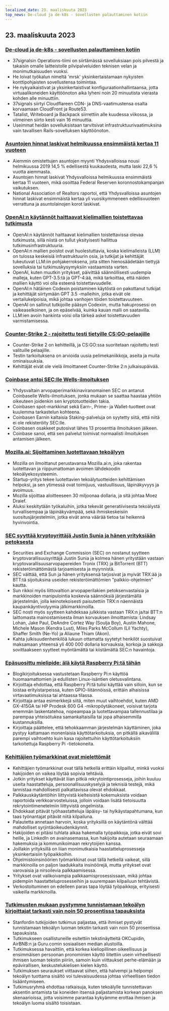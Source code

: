 ```yaml
---
localized_date: 23. maaliskuuta 2023
top_news: De-cloud ja de-k8s - sovellusten palauttaminen kotiin
---
```










<CallToAction />

<Steps>

## 23. maaliskuuta 2023

### [De-cloud ja de-k8s - sovellusten palauttaminen kotiin](https://dev.37signals.com/bringing-our-apps-back-home/?ref=hackernewsgpt.com)

- 37signalsin Operations-tiimi on siirtämässä sovelluksiaan pois pilvestä ja takaisin omalle laitteistolle pilvipalveluiden teknisen velan ja monimutkaisuuden vuoksi.
- He loivat työkalun nimeltä 'mrsk' yksinkertaistamaan nykyisten konttipohjaisten sovellustensa toimintaa.
- He nykyaikaistivat ja yksinkertaistivat konfiguraationhallintaansa, jotta virtuaalikoneiden käyttöönoton aika lyheni noin 20 minuutista vierasta kohden alle minuuttiin.
- 37signals siirtyi Cloudflareen CDN- ja DNS-vaatimustensa osalta korvaamaan CloudFront ja Route53.
- Tatalist, Writeboard ja Backpack siirrettiin alle kuudessa viikossa, ja viimeinen siirto kesti vain 16 minuuttia.
- Useimmat heidän sovelluksistaan tarvitsivat infrastruktuurivaatimuksina vain tavallisen Rails-sovelluksen käyttöönoton.

### [Asuntojen hinnat laskivat helmikuussa ensimmäistä kertaa 11 vuoteen](https://www.wsj.com/articles/home-prices-fell-in-february-for-first-time-in-11-years-73df0107?ref=hackernewsgpt.com)

- Aiemmin omistettujen asuntojen myynti Yhdysvalloissa nousi helmikuussa 2019 14,5 % edellisestä kuukaudesta, mutta laski 22,6 % vuotta aiemmasta.
- Asuntojen hinnat laskivat Yhdysvalloissa helmikuussa ensimmäistä kertaa 11 vuoteen, mikä osoittaa Federal Reserven koronnostokampanjan vaikutuksen.
- National Association of Realtors raportoi, että Yhdysvalloissa asuntojen hinnat laskivat ensimmäistä kertaa yli vuosikymmeneen edellisvuoteen verrattuna ja asuntolainojen korot laskivat.

### [OpenAI:n käytännöt haittaavat kielimallien toistettavaa tutkimusta](https://aisnakeoil.substack.com/p/openais-policies-hinder-reproducible?ref=hackernewsgpt.com)

- OpenAI:n käytännöt haittaavat kielimallien toistettavissa olevaa tutkimusta, sillä niistä on tullut yksityisesti hallittua tutkimusinfrastruktuuria.
- OpenAI:n mallien poistot ovat huolestuttavia, koska kielimalleista (LLM) on tulossa keskeisiä infrastruktuurin osia, ja tutkijat ja kehittäjät tukeutuvat LLM:iin pohjakerroksena, jota sitten hienosäädetään tiettyjä sovelluksia tai tutkimuskysymyksiin vastaamista varten.
- OpenAI, kuten muutkin yritykset, päivittää säännöllisesti uudempia malleja, kuten GPT-3.5:tä ja GPT-4:ää, mikä tarkoittaa, että näiden mallien käyttö voi olla esteenä toistettavuudelle.
- OpenAI:n hätäinen Codexin poistaminen käytöstä on pakottanut tutkijat ja kehittäjät siirtymään GPT 3.5 -malleihin, jotka eivät ole vertailukelpoisia, mikä johtaa vanhojen töiden toistettavuuteen.
- OpenAI on sallinut tutkijoille pääsyn Codexiin, mutta hakuprosessi on vaikeaselkoinen, ja on epäselvää, kuinka kauan malli on saatavilla.
- LLM:ien avoin hankinta voisi olla tärkeä askel toistettavuuden varmistamisessa.

### [Counter-Strike 2 - rajoitettu testi tietyille CS:GO-pelaajille](https://counter-strike.net/cs2?ref=hackernewsgpt.com)

- Counter-Strike 2 on kehitteillä, ja CS:GO:ssa suoritetaan rajoitettu testi valituille pelaajille.
- Testin tarkoituksena on arvioida uusia pelimekaniikkoja, aseita ja muita ominaisuuksia.
- Kehittäjät eivät ole vielä ilmoittaneet Counter-Strike 2:n julkaisupäivää.

### [Coinbase antoi SEC:lle Wells-ilmoituksen](https://www.reuters.com/legal/coinbase-issued-wells-notice-by-sec-2023-03-22/?ref=hackernewsgpt.com)

- Yhdysvaltain arvopaperimarkkinaviranomainen SEC on antanut Coinbaselle Wells-ilmoituksen, jonka mukaan se saattaa haastaa yhtiön oikeuteen joidenkin sen kryptotuotteiden takia.
- Coinbasen spot-markkinat sekä Earn-, Prime- ja Wallet-tuotteet ovat kuulemma tarkastelun kohteena.
- Coinbasen Earnin kaltaisia Staking-palveluja on syytetty siitä, että niitä ei ole rekisteröity SEC:lle.
- Coinbasen osakkeet putosivat lähes 13 prosenttia ilmoituksen jälkeen.
- Coinbase sanoi, että sen palvelut toimivat normaalisti ilmoituksen antamisen jälkeen.

### [Mozilla.ai: Sijoittaminen luotettavaan tekoälyyn](https://blog.mozilla.org/en/mozilla/introducing-mozilla-ai-investing-in-trustworthy-ai/?ref=hackernewsgpt.com)

- Mozilla on ilmoittanut perustavansa Mozilla.ai:n, joka rakentaa luotettavan ja riippumattoman avoimen lähdekoodin tekoälyekosysteemin.
- Startup-yritys tekee luotettavien tekoälytuotteiden kehittämisen helpoksi, ja sen ytimessä ovat toimijuus, vastuullisuus, läpinäkyvyys ja avoimuus.
- Mozilla sijoittaa aloitteeseen 30 miljoonaa dollaria, ja sitä johtaa Moez Draief.
- Aluksi keskitytään työkaluihin, jotka tekevät generatiivisesta tekoälystä turvallisempaa ja läpinäkyvämpää, sekä ihmiskeskeisiin suositusjärjestelmiin, jotka eivät anna väärää tietoa tai heikennä hyvinvointia.

### [SEC syyttää kryptoyrittäjä Justin Sunia ja hänen yrityksiään petoksesta](https://www.sec.gov/news/press-release/2023-59?ref=hackernewsgpt.com)

- Securities and Exchange Commission (SEC) on nostanut syytteen kryptovarallisuusyrittäjä Justin Sunia ja kolmea hänen yritystään vastaan kryptovarallisuusarvopapereiden Tronix (TRX) ja BitTorrent (BTT) rekisteröimättömästä tarjoamisesta ja myynnistä.
- SEC väittää, että Sun ja hänen yrityksensä tarjosivat ja myivät TRX:ää ja BTT:tä sijoituksina useiden rekisteröimättömien "palkkio-ohjelmien" kautta.
- Sun rikkoi myös liittovaltion arvopaperilakien petoksenvastaisia ja markkinoiden manipulointia koskevia säännöksiä järjestämällä järjestelmän, jolla keinotekoisesti paisutettiin TRX:n näennäistä kaupankäyntivolyymia jälkimarkkinoilla.
- SEC nosti myös syytteen kahdeksaa julkkista vastaan TRX:n ja/tai BTT:n laittomasta mainostamisesta ilman korvauksen ilmoittamista: Lindsay Lohan, Jake Paul, DeAndre Cortez Way (Soulja Boy), Austin Mahone, Michele Mason (Kendra Lust), Miles Parks McCollum (Lil Yachty), Shaffer Smith (Ne-Yo) ja Aliaune Thiam (Akon).
- Kahta julkisuudenhenkilöä lukuun ottamatta syytetyt henkilöt suostuivat maksamaan yhteensä yli 400 000 dollaria korvauksia, korkoja ja sakkoja sovittaakseen syytteet myöntämättä tai kiistämättä SEC:n havaintoja.

### [Epäsuosittu mielipide: älä käytä Raspberry Pi:tä tähän](https://set-inform.com/2021/08/24/unpopular-opinion-dont-use-a-raspberry-pi-for-that/?ref=hackernewsgpt.com)

- Blogikirjoituksessa vastustetaan Raspberry Pi:n käyttöä huomaamattomien ja edullisten Linux-isäntien oletusvalintana.
- Kirjoittaja ehdottaa, että Raspberry Pi:tä tulisi käyttää vain silloin, kun se loistaa erityistarpeissa, kuten GPIO-liitännöissä, erittäin alhaisissa virtavaatimuksissa tai ahtaassa tilassa.
- Kirjoittaja antaa esimerkkejä siitä, miten muut vaihtoehdot, kuten AMD GX-415GA tai HP Prodesk 600 G4 -mikropöytäkoneet, voisivat tarjota enemmän laskentatehoa, nopeampaa ja luotettavampaa tallennustilaa ja parempaa yhteisötukea samankaltaisilla tai jopa alhaisemmilla kustannuksilla.
- Kirjoittaja päättelee, että tehokkaamman järjestelmän käyttäminen, joka pystyy kattamaan monenlaisia käyttötarkoituksia, on pitkällä aikavälillä parempi vaihtoehto kuin kasa rajoitettuihin käyttötarkoituksiin tarkoitettuja Raspberry Pi -tietokoneita.

### [Kehittäjien työmarkkinat ovat mielettömät](https://old.reddit.com/r/ExperiencedDevs/comments/11xq5cz/the_developer_job_market_is_insane_right_now/?ref=hackernewsgpt.com)

- Kehittäjien työmarkkinat ovat tällä hetkellä erittäin kilpaillut, minkä vuoksi hakijoiden on vaikea löytää sopivia tehtäviä.
- Jotkin yritykset käyttävät liian pitkiä rekrytointiprosesseja, joihin kuuluu useita haastatteluja, persoonallisuuskyselyjä ja teknisiä testejä, mikä lannistaa mahdollisesti palkattavissa olevat ehdokkaat.
- Palkkauskäytäntöihin liittyvistä kielteisistä kokemuksista voidaan raportoida verkkoarvosteluissa, jolloin voidaan lisätä tietoisuutta rekrytointimenetelmiin liittyvistä ongelmista.
- Ehdokkaat pitävät työhaastatteluja läpäisy- tai hylkäystapahtumana, kun taas työnantajat pitävät niitä kilpailuna.
- Palautetta annetaan harvoin, koska yrityksillä on käytäntönä välttää mahdolliset syrjintäoikeudenkäynnit.
- Hakijoiden ei pitäisi tuhlata aikaa hakemalla työpaikkoja, jotka eivät sovi heille, ja LinkedIn on avainasemassa, kun hakijoita autetaan seuraamaan hakemuksia ja kommunikoimaan rekrytoijien kanssa.
- Joillakin yrityksillä on liian monimutkaisia haastatteluprosesseja yksinkertaisiin työpaikkoihin.
- Ohjelmistoinsinöörien työmarkkinat ovat tällä hetkellä vaikeat, sillä markkinoilla on paljon laadukkaita insinöörejä, mutta yritykset ovat varovaisia ja nirsoilevia palkkaamisessa.
- Yritykset ovat valikoivampia palkkaamisprosessissaan, mikä johtaa pidempiin haastatteluprosesseihin ja suurempaan kilpailuun tehtävistä.
- Verkostoituminen on edelleen paras tapa löytää työpaikkoja, erityisesti vaikeilla markkinoilla.

### [Tutkimusten mukaan pystymme tunnistamaan tekoälyn kirjoittajat tarkasti vain noin 50 prosentissa tapauksista](https://hai.stanford.edu/news/was-written-human-or-ai-tsu?ref=hackernewsgpt.com)

- Stanfordin tutkijoiden tutkimus paljastaa, että ihmiset pystyvät tunnistamaan tekoälyn luoman tekstin tarkasti vain noin 50 prosentissa tapauksista.
- Tutkimukseen osallistuneille esitettiin tekstinäytteitä OKCupidin, AirBNB:n ja Guru.comin sosiaalisen median alustoilla.
- Tutkimuksessa havaittiin, että korkea kieliopillinen oikeellisuus ja ensimmäisen persoonan pronominien käyttö liitettiin usein virheellisesti ihmisen luoman tekstin piiriin, samoin kuin viittaukset perhe-elämään ja epävirallisen, keskustelukielisen kielen käyttö.
- Tutkimuksen seuraukset viittaavat siihen, että halvempi ja helpompi tekoälyn tuottama sisältö voi tulevaisuudessa johtaa virheellisen tiedon lisääntymiseen.
- Tutkimusryhmä ehdottaa ratkaisuja, kuten tekoälylle tunnistettavan aksentin antamista tai koneiden itsensä paljastamista korkean panoksen skenaarioissa, jotta voisimme parantaa kykyämme erottaa ihmisen ja tekoälyn luoma sisältö toisistaan.

</Steps>
